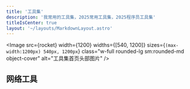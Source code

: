 ```yaml
---
title: '工具集'
description: '我常用的工具集，2025常用工具集，2025程序员工具集'
titleIsCenter: true
layout: '~/layouts/MarkdownLayout.astro'
---
```



<Image
  src={rocket}
  width={1200}
  widths={[540, 1200]}
  sizes={`(max-width:1200px) 540px, 1200px`}
  class="w-full rounded-lg sm:rounded-md object-cover"
  alt="工具集首页头部图片"
/>

<h2 id="network-tools">网络工具</h2>
